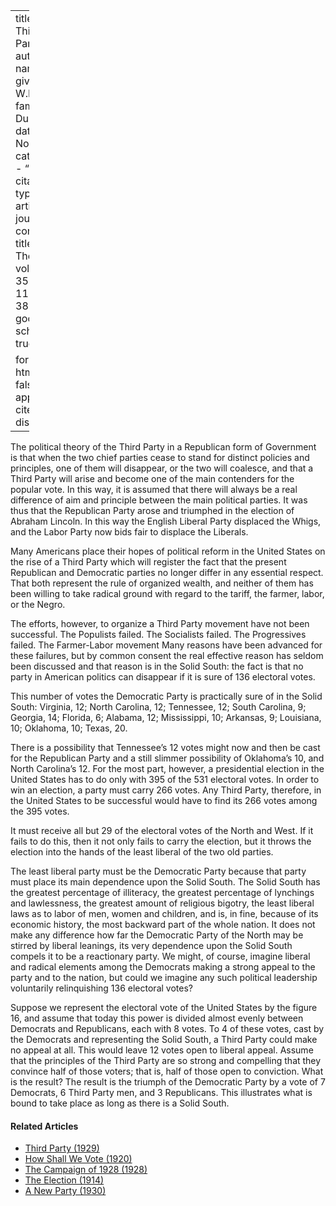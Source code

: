 
---
title: 'A Third Party'
author:
  - name:
      given: W.E.B.
      family: Du Bois
date: Nov. 1928
categories: 
  - ""
citation: 
  type: article-journal
  container-title: The Crisis
  volume: 35
  issue: 11
  page: 381
google-scholar: true

format:
  html:
    toc: false
    appendix-cite-as: display
---


The political theory of the Third Party in a Republican form of Government is that when the two chief parties cease to stand for distinct policies and principles, one of them will disappear, or the two will coalesce, and that a Third Party will arise and become one of the main contenders for the popular vote. In this way, it is assumed that there will always be a real difference of aim and principle between the main political parties. It was thus that the Republican Party arose and triumphed in the election of Abraham Lincoln. In this way the English Liberal Party displaced the Whigs, and the Labor Party now bids fair to displace the Liberals.

Many Americans place their hopes of political reform in the United States on the rise of a Third Party which will register the fact that the present Republican and Democratic parties no longer differ in any essential respect. That both represent the rule of organized wealth, and neither of them has been willing to take radical ground with regard to the tariff, the farmer, labor, or the Negro.

The efforts, however, to organize a Third Party movement have not been successful. The Populists failed. The Socialists failed. The Progressives failed. The Farmer-Labor movement Many reasons have been advanced for these failures, but by common consent the real effective reason has seldom been discussed and that reason is in the Solid South: the fact is that no party in American politics can disappear if it is sure of 136 electoral votes.

This number of votes the Democratic Party is practically sure of in the Solid South: Virginia, 12; North Carolina, 12; Tennessee, 12; South Carolina, 9; Georgia, 14; Florida, 6; Alabama, 12; Mississippi, 10; Arkansas, 9; Louisiana, 10; Oklahoma, 10; Texas, 20.

There is a possibility that Tennessee's 12 votes might now and then be cast for the Republican Party and a still slimmer possibility of Oklahoma's 10, and North Carolina's 12. For the most part, however, a presidential election in the United States has to do only with 395 of the 531 electoral votes. In order to win an election, a party must carry 266 votes. Any Third Party, therefore, in the United States to be successful would have to find its 266 votes among the 395 votes.

It must receive all but 29 of the electoral votes of the North and West. If it fails to do this, then it not only fails to carry the election, but it throws the election into the hands of the least liberal of the two old parties.

The least liberal party must be the Democratic Party because that party must place its main dependence upon the Solid South. The Solid South has the greatest percentage of illiteracy, the greatest percentage of lynchings and lawlessness, the greatest amount of religious bigotry, the least liberal laws as to labor of men, women and children, and is, in fine, because of its economic history, the most backward part of the whole nation. It does not make any difference how far the Democratic Party of the North may be stirred by liberal leanings, its very dependence upon the Solid South compels it to be a reactionary party. We might, of course, imagine liberal and radical elements among the Democrats making a strong appeal to the party and to the nation, but could we imagine any such political leadership voluntarily relinquishing 136 electoral votes?

Suppose we represent the electoral vote of the United States by the figure 16, and assume that today this power is divided almost evenly between Democrats and Republicans, each with 8 votes. To 4 of these votes, cast by the Democrats and representing the Solid South, a Third Party could make no appeal at all. This would leave 12 votes open to liberal appeal. Assume that the principles of the Third Party are so strong and compelling that they convince half of those voters; that is, half of those open to conviction. What is the result? The result is the triumph of the Democratic Party by a vote of 7 Democrats, 6 Third Party men, and 3 Republicans. This illustrates what is bound to take place as long as there is a Solid South.

<!-- Similar articles start here -->
<div  class="clear-wrap"></div>

#### Related Articles

* [Third Party (1929)](/Volumes/36/02/third_party.html)
* [How Shall We Vote (1920)](/Volumes/20/05/how_shall_we_vote.html)
* [The Campaign of 1928 (1928)](/Volumes/35/12/campaign_of_1928.html)
* [The Election (1914)](/Volumes/09/02/election.html)
* [A New Party (1930)](/Volumes/37/08/new_party.html)

<!-- Similar articles end here -->